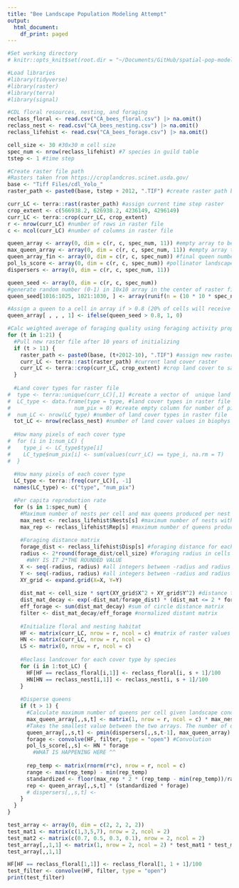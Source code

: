 ```yaml
---
title: "Bee Landscape Population Modeling Attempt"
output:
  html_document:
    df_print: paged
---
```

```r
#Set working directory
# knitr::opts_knit$set(root.dir = "~/Documents/GitHub/spatial-pop-modeling-test/Lonsdorf_Code_R/")

#Load libraries
#library(tidyverse)
#library(raster)
#library(terra)
#library(signal)
```


```r
#CDL floral resources, nesting, and foraging 
reclass_floral <- read.csv("CA_bees_floral.csv") |> na.omit()
reclass_nest <- read.csv("CA_bees_nesting.csv") |> na.omit()
reclass_lifehist <- read.csv("CA_bees_forage.csv") |> na.omit()

```

```r
cell_size <- 30 #30x30 m cell size
spec_num <- nrow(reclass_lifehist) #7 species in guild table
tstep <- 1 #time step

#Create raster file path
#Rasters taken from https://croplandcros.scinet.usda.gov/
base <- "Tiff Files/cdl_Yolo_"
raster_path <- paste0(base, tstep + 2012, ".TIF") #create raster path based on time step
```

```r
curr_LC <- terra::rast(raster_path) #assign current time step raster
crop_extent <- c(566938.2, 626938.2, 4236149, 4296149)
curr_LC <- terra::crop(curr_LC, crop_extent)
r <- nrow(curr_LC) #number of rows in raster file
c <- ncol(curr_LC) #number of columns in raster file

queen_array <- array(0, dim = c(r, c, spec_num, 11)) #empty array to be filled with queens
max_queen_array <- array(0, dim = c(r, c, spec_num, 11)) #empty array to be filled with max queens
queen_array_fin <- array(0, dim = c(r, c, spec_num)) #final queen numbers
pol_ls_score <- array(0, dim = c(r, c, spec_num)) #pollinator landscape score
dispersers <- array(0, dim = c(r, c, spec_num, 11))
```

```r
queen_seed <- array(0, dim = c(r, c, spec_num))
#generate random number (0-1) in 10x10 array in the center of raster file
queen_seed[1016:1025, 1021:1030, ] <- array(runif(n = (10 * 10 * spec_num)), dim = c(10, 10, spec_num))

#Assign a queen to a cell in array if > 0.8 (20% of cells will receive a queen)
queen_array[ , , , 1] <- ifelse(queen_seed > 0.8, 1, 0)
```


```r
#Calc weighted average of foraging quality using foraging activity prop 
for (t in 1:21) {
  #Pull new raster file after 10 years of initializing
  if (t > 11) {
    raster_path <- paste0(base, (t+2012-10), ".TIF") #assign new raster file based on time step
    curr_LC <- terra::rast(raster_path) #current land cover raster
    curr_LC <- terra::crop(curr_LC, crop_extent) #crop land cover to same extent
  }
  
  #Land cover types for raster file
#  type <- terra::unique(curr_LC)[,1] #create a vector of  unique land cover values
#  LC_type <- data.frame(type = type, #land cover types in raster file
#                    num_pix = 0) #create empty column for number of pixels of each type
#  num_LC <- nrow(LC_type) #number of land cover types in raster file
  tot_LC <- nrow(reclass_nest) #number of land cover values in biophys table
  
  #How many pixels of each cover type
#  for (i in 1:num_LC) {
#    type_i <- LC_type$type[i]
#    LC_type$num_pix[i] <- sum(values(curr_LC) == type_i, na.rm = T)
#  }
  
  #How many pixels of each cover type
  LC_type <- terra::freq(curr_LC)[, -1]
  names(LC_type) <- c("type", "num_pix")

  #Per capita reproduction rate
  for (s in 1:spec_num) {
    #Maximum number of nests per cell and max queens produced per nest
    max_nest <- reclass_lifehist$Nests[s] #maximum number of nests within a cell
    max_rep <- reclass_lifehist$Rep[s] #maximum number of queens produced per nest
    
    #Foraging distance matrix
    forage_dist <- reclass_lifehist$Disp[s] #foraging distance for each species
    radius <- 2*round(forage_dist/cell_size) #foraging radius in cells
      #WHY IS IT 2*THE ROUNDED VALUE
    X <- seq(-radius, radius) #all integers between -radius and radius
    Y <- seq(-radius, radius) #all integers between -radius and radius
    XY_grid <- expand.grid(X=X, Y=Y) 
    
    dist_mat <- cell_size * sqrt(XY_grid$X^2 + XY_grid$Y^2) #distance to center of circle 
    dist_mat_decay <- exp(-dist_mat/forage_dist) * (dist_mat <= 2 * forage_dist) #exp decay to transform square into circle
    eff_forage <- sum(dist_mat_decay) #sum of circle distance matrix
    filter <- dist_mat_decay/eff_forage #normalized distant matrix
    
    #Initialize floral and nesting habitat
    HF <- matrix(curr_LC, nrow = r, ncol = c) #matrix of raster values
    HN <- matrix(curr_LC, nrow = r, ncol = c)
    LS <- matrix(0, nrow = r, ncol = c)
    
    #Reclass landcover for each cover type by species 
    for (i in 1:tot_LC) {
      HF[HF == reclass_floral[i,1]] <- reclass_floral[i, s + 1]/100
      HN[HN == reclass_nest[i,1]] <- reclass_nest[i, s + 1]/100
    }
    
    #Disperse queens
    if (t > 1) {
      #Calculate maximum number of queens per cell given landscape conditions
      max_queen_array[,,s,t] <- matrix(1, nrow = r, ncol = c) * max_nest * HN 
      #Takes the smallest value between the two arrays. The number of queens in a cell cannot exceed the maximum.
      queen_array[,,s,t] <- pmin(dispersers[,,s,t-1], max_queen_array) 
      forage <- convolve(HF, filter, type = "open") #Convolution
      pol_ls_score[,,s] <- HN * forage 
        #WHAT IS HAPPENING HERE ^^
      
      rep_temp <- matrix(rnorm(r*c), nrow = r, ncol = c)
      range <- max(rep_temp) - min(rep_temp)
      standardized <- floor(max_rep * 2 * (rep_temp - min(rep_temp))/range)
      rep <- queen_array[,,s,t] * (standardized * forage)
      # dispersers[,,s,t] <- 
    }
  }
}
```

```r
test_array <- array(0, dim = c(2, 2, 2, 2))
test_mat1 <- matrix(c(1,3,5,7), nrow = 2, ncol = 2)
test_mat2 <- matrix(c(0.7, 0.5, 0.3, 0.1), nrow = 2, ncol = 2)
test_array[,,1,1] <- matrix(1, nrow = 2, ncol = 2) * test_mat1 * test_mat2
test_array[,,1,1]

HF[HF == reclass_floral[1,1]] <- reclass_floral[1, 1 + 1]/100
test_filter <- convolve(HF, filter, type = "open")
print(test_filter)
```

